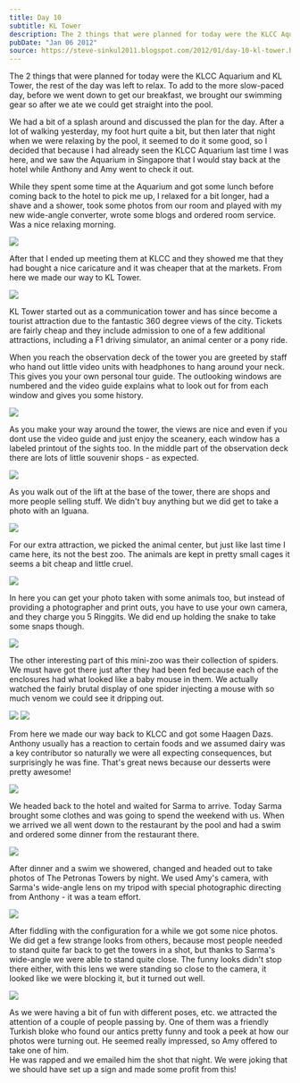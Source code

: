 ```yaml
---
title: Day 10
subtitle: KL Tower
description: The 2 things that were planned for today were the KLCC Aquarium and KL Tower, the rest of the day was left to relax. To add to the more slo...
pubDate: "Jan 06 2012"
source: https://steve-sinkul2011.blogspot.com/2012/01/day-10-kl-tower.html
---
```



The 2 things that were planned for today were the KLCC Aquarium and KL Tower, the rest of the day was left to relax. To add to the more slow-paced day, before we went down to get our breakfast, we brought our swimming gear so after we ate we could get straight into the pool.

We had a bit of a splash around and discussed the plan for the day. After a lot of walking yesterday, my foot hurt quite a bit, but then later that night when we were relaxing by the pool, it seemed to do it some good, so I decided that because I had already seen the KLCC Aquarium last time I was here, and we saw the Aquarium in Singapore that I would stay back at the hotel while Anthony and Amy went to check it out.

While they spent some time at the Aquarium and got some lunch before coming back to the hotel to pick me up, I relaxed for a bit longer, had a shave and a shower, took some photos from our room and played with my new wide-angle converter, wrote some blogs and ordered room service. Was a nice relaxing morning.

<Img
  originalAspectRatio
  src="2011-singapore-kuala-lumpur/gei4abx6po3xxcmx7dec.jpg"
/>

After that I ended up meeting them at KLCC and they showed me that they had bought a nice caricature and it was cheaper that at the markets. From here we made our way to KL Tower.

<Img src="2011-singapore-kuala-lumpur/mxdxfr0atudni5bc7fiy.jpg" />

KL Tower started out as a communication tower and has since become a tourist attraction due to the fantastic 360 degree views of the city. Tickets are fairly cheap and they include admission to one of a few additional attractions, including a F1 driving simulator, an animal center or a pony ride.

When you reach the observation deck of the tower you are greeted by staff who hand out little video units with headphones to hang around your neck. This gives you your own personal tour guide. The outlooking windows are numbered and the video guide explains what to look out for from each window and gives you some history.

<Img
  originalAspectRatio
  src="2011-singapore-kuala-lumpur/tjyexgsblcj3iqpoofdr.jpg"
/>

As you make your way around the tower, the views are nice and even if you dont use the video guide and just enjoy the sceanery, each window has a labeled printout of the sights too. In the middle part of the observation deck there are lots of little souvenir shops - as expected.

<Img
  originalAspectRatio
  src="2011-singapore-kuala-lumpur/om647uvr9y10h1c79jaf.jpg"
/>

As you walk out of the lift at the base of the tower, there are shops and more people selling stuff. We didn't buy anything but we did get to take a photo with an Iguana.

<Img src="2011-singapore-kuala-lumpur/ympsy7g75ob8cwofatbk.jpg" />

For our extra attraction, we picked the animal center, but just like last time I came here, its not the best zoo. The animals are kept in pretty small cages it seems a bit cheap and little cruel.

<Img src="2011-singapore-kuala-lumpur/svgjzhfrsgtgoccjg765.jpg" />

In here you can get your photo taken with some animals too, but instead of providing a photographer and print outs, you have to use your own camera, and they charge you 5 Ringgits. We did end up holding the snake to take some snaps though.

<Img src="2011-singapore-kuala-lumpur/q98yir9rbo5v7bki4aqp.jpg" />

The other interesting part of this mini-zoo was their collection of spiders. We must have got there just after they had been fed because each of the enclosures had what looked like a baby mouse in them. We actually watched the fairly brutal display of one spider injecting a mouse with so much venom we could see it dripping out.

<Grid>
  <Img src="2011-singapore-kuala-lumpur/z2ueasc1a9wbifrsnxyv.jpg" />
  <Img src="2011-singapore-kuala-lumpur/wetr0lf3jvbairimud4h.jpg" />
</Grid>

From here we made our way back to KLCC and got some Haagen Dazs. Anthony usually has a reaction to certain foods and we assumed dairy was a key contributor so naturally we were all expecting consequences, but surprisingly he was fine. That's great news because our desserts were pretty awesome!

<Img
  originalAspectRatio
  src="2011-singapore-kuala-lumpur/dehuaz2in7yagkxymequ.jpg"
/>

We headed back to the hotel and waited for Sarma to arrive. Today Sarma brought some clothes and was going to spend the weekend with us. When we arrived we all went down to the restaurant by the pool and had a swim and ordered some dinner from the restaurant there.

<Img src="2011-singapore-kuala-lumpur/gu8hza6ngy8j6biocccu.jpg" />

After dinner and a swim we showered, changed and headed out to take photos of The Petronas Towers by night. We used Amy's camera, with Sarma's wide-angle lens on my tripod with special photographic directing from Anthony - it was a team effort.

<Img
  originalAspectRatio
  src="2011-singapore-kuala-lumpur/tvs8dbqhru5x5jzaglht.jpg"
/>

After fiddling with the configuration for a while we got some nice photos. We did get a few strange looks from others, because most people needed to stand quite far back to get the towers in a shot, but thanks to Sarma's wide-angle we were able to stand quite close. The funny looks didn't stop there either, with this lens we were standing so close to the camera, it looked like we were blocking it, but it turned out well.

<Img
  originalAspectRatio
  src="2011-singapore-kuala-lumpur/nhxwxntomqokzlahlkic.jpg"
/>

As we were having a bit of fun with different poses, etc. we attracted the attention of a couple of people passing by. One of them was a friendly Turkish bloke who found our antics pretty funny and took a peek at how our photos were turning out. He seemed really impressed, so Amy offered to take one of him.  
He was rapped and we emailed him the shot that night. We were joking that we should have set up a sign and made some profit from this!
